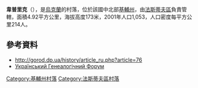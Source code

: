 {{coord|50|6|24|N|29|48|21|E|scale:30000|display=title}}

'''韋普里克'''（{{lang-uk|Веприк}}），是[[烏克蘭|烏克蘭]]的村落，位於該國中北部[[基輔州|基輔州]]，由[[法斯蒂夫區|法斯蒂夫區]]負責管轄，面積4.92平方公里，海拔高度173米，2001年人口1,053，人口密度每平方公里214人。

==參考資料==
* http://gorod.dp.ua/history/article_ru.php?article=76 {{Wayback|url=http://gorod.dp.ua/history/article_ru.php?article=76 |date=20171219173219 }}
* [http://ukrgenealogy.com.ua/viewtopic.php?f=54&t=866 Український Генеалогічний Форум] {{Wayback|url=http://ukrgenealogy.com.ua/viewtopic.php?f=54&t=866 |date=20160401154601 }}

{{DEFAULTSORT:Веприк}}
[[Category:基輔州村落|Category:基輔州村落]]
[[Category:法斯蒂夫區村落|Category:法斯蒂夫區村落]]


{{Kiev-geo-stub}}